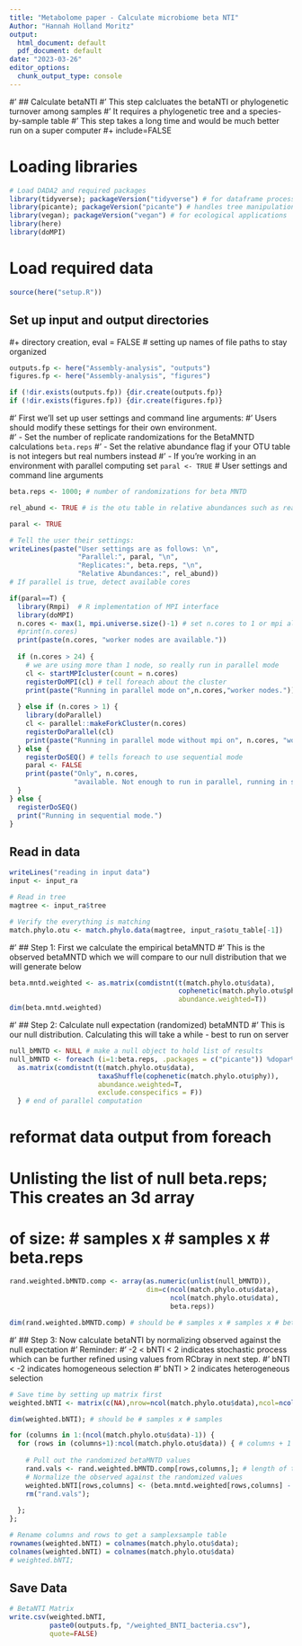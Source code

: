 ```yaml
---
title: "Metabolome paper - Calculate microbiome beta NTI"
Author: "Hannah Holland Moritz"
output:
  html_document: default
  pdf_document: default
date: "2023-03-26"
editor_options:
  chunk_output_type: console
---
```


#' ## Calculate betaNTI
#' This step calcluates the betaNTI or phylogenetic turnover among samples
#' It requires a phylogenetic tree and a species-by-sample table
#' This step takes a long time and would be much better run on a super computer
#+ include=FALSE

# Loading libraries
```r
# Load DADA2 and required packages
library(tidyverse); packageVersion("tidyverse") # for dataframe processing
library(picante); packageVersion("picante") # handles tree manipulations
library(vegan); packageVersion("vegan") # for ecological applications
library(here)
library(doMPI)

```

# Load required data
```r
source(here("setup.R")) 
```

## Set up input and output directories
#+ directory creation, eval = FALSE
# setting up names of file paths to stay organized

```r
outputs.fp <- here("Assembly-analysis", "outputs")
figures.fp <- here("Assembly-analysis", "figures")

if (!dir.exists(outputs.fp)) {dir.create(outputs.fp)}
if (!dir.exists(figures.fp)) {dir.create(figures.fp)}

```

#' First we'll set up user settings and command line arguments: 
#' Users should modify these settings for their own environment.  
#'  - Set the number of replicate randomizations for the BetaMNTD calculations `beta.reps`
#'  - Set the relative abundance flag if your OTU table is not integers but real numbers instead
#'  - If you're working in an environment with parallel computing set `paral <- TRUE`
# User settings and command line arguments

```r
beta.reps <- 1000; # number of randomizations for beta MNTD

rel_abund <- TRUE # is the otu table in relative abundances such as read mappings?

paral <- TRUE

# Tell the user their settings:
writeLines(paste("User settings are as follows: \n",
                 "Parallel:", paral, "\n",
                 "Replicates:", beta.reps, "\n",
                 "Relative Abundances:", rel_abund))
# If parallel is true, detect available cores

if(paral==T) {
  library(Rmpi)  # R implementation of MPI interface
  library(doMPI)
  n.cores <- max(1, mpi.universe.size()-1) # set n.cores to 1 or mpi allocation size, whichever is bigger
  #print(n.cores)
  print(paste(n.cores, "worker nodes are available."))
  
  if (n.cores > 24) {
    # we are using more than 1 node, so really run in parallel mode
    cl <- startMPIcluster(count = n.cores)
    registerDoMPI(cl) # tell foreach about the cluster
    print(paste("Running in parallel mode on",n.cores,"worker nodes."))
    
  } else if (n.cores > 1) {
    library(doParallel)
    cl <- parallel::makeForkCluster(n.cores)
    registerDoParallel(cl)
    print(paste("Running in parallel mode without mpi on", n.cores, "worker nodes."))
  } else {
    registerDoSEQ() # tells foreach to use sequential mode
    paral <- FALSE
    print(paste("Only", n.cores,
                "available. Not enough to run in parallel, running in sequential mode."))
  }
} else {
  registerDoSEQ()
  print("Running in sequential mode.")
} 
```


## Read in data 

```r

writeLines("reading in input data")
input <- input_ra

# Read in tree
magtree <- input_ra$tree

# Verify the everything is matching
match.phylo.otu <- match.phylo.data(magtree, input_ra$otu_table[-1])

```

#' ## Step 1: First we calculate the empirical betaMNTD
#' This is the observed betaMNTD which we will compare to our null distribution that we will generate below

```r

beta.mntd.weighted <- as.matrix(comdistnt(t(match.phylo.otu$data),
                                          cophenetic(match.phylo.otu$phy),
                                          abundance.weighted=T))
dim(beta.mntd.weighted)

```

#' ## Step 2: Calculate null expectation (randomized) betaMNTD
#' This is our null distribution. Calculating this will take a while - best to run on server
```r
null_bMNTD <- NULL # make a null object to hold list of results
null_bMNTD <- foreach (i=1:beta.reps, .packages = c("picante")) %dopar% {
  as.matrix(comdistnt(t(match.phylo.otu$data),
                      taxaShuffle(cophenetic(match.phylo.otu$phy)),
                      abundance.weighted=T,
                      exclude.conspecifics = F))
  } # end of parallel computation
```

# reformat data output from foreach
# Unlisting the list of null beta.reps; This creates an 3d array
# of size: # samples x # samples x # beta.reps

```r
rand.weighted.bMNTD.comp <- array(as.numeric(unlist(null_bMNTD)), 
                                  dim=c(ncol(match.phylo.otu$data),
                                        ncol(match.phylo.otu$data), 
                                        beta.reps))

dim(rand.weighted.bMNTD.comp) # should be # samples x # samples x # beta.reps
```

#' ## Step 3: Now calculate betaNTI by normalizing observed against the null expectation
#' Reminder: 
#' -2 < bNTI < 2 indicates stochastic process which can be further refined using values from RCbray in next step.
#' bNTI < -2 indicates homogeneous selection
#' bNTI > 2 indicates heterogeneous selection
```r
# Save time by setting up matrix first
weighted.bNTI <- matrix(c(NA),nrow=ncol(match.phylo.otu$data),ncol=ncol(match.phylo.otu$data));

dim(weighted.bNTI); # should be # samples x # samples

for (columns in 1:(ncol(match.phylo.otu$data)-1)) {
  for (rows in (columns+1):ncol(match.phylo.otu$data)) { # columns + 1 so samples are not compared to themselves
    
    # Pull out the randomized betaMNTD values
    rand.vals <- rand.weighted.bMNTD.comp[rows,columns,]; # length of this object = beta.reps
    # Normalize the observed against the randomized values
    weighted.bNTI[rows,columns] <- (beta.mntd.weighted[rows,columns] - mean(rand.vals)) / sd(rand.vals); # normalize
    rm("rand.vals");
    
  };
};

# Rename columns and rows to get a samplexsample table
rownames(weighted.bNTI) = colnames(match.phylo.otu$data);
colnames(weighted.bNTI) = colnames(match.phylo.otu$data)
# weighted.bNTI;
```

## Save Data

```r
# BetaNTI Matrix
write.csv(weighted.bNTI,
          paste0(outputs.fp, "/weighted_BNTI_bacteria.csv"),
          quote=FALSE)
```

